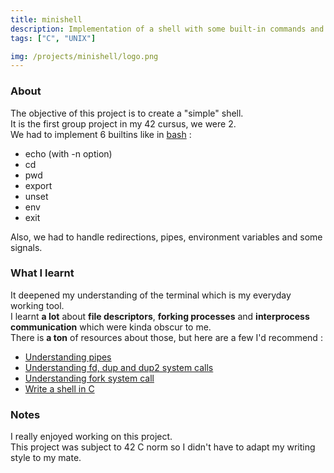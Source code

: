 ```yaml
---
title: minishell
description: Implementation of a shell with some built-in commands and the possibility to execute programs, use environment variables, redirections, pipes and more...
tags: ["C", "UNIX"]

img: /projects/minishell/logo.png
---
```


### About

The objective of this project is to create a "simple" shell. <br />
It is the first group project in my 42 cursus, we were 2. <br />
We had to implement 6 builtins like in [bash](<https://en.wikipedia.org/wiki/Bash_(Unix_shell)>) :

- echo (with -n option)
- cd
- pwd
- export
- unset
- env
- exit

Also, we had to handle redirections, pipes, environment variables and some signals.

### What I learnt

It deepened my understanding of the terminal which is my everyday working tool.<br />
I learnt **a lot** about **file descriptors**, **forking processes** and **interprocess communication** which were kinda obscur to me. <br />
There is **a ton** of resources about those, but here are a few I'd recommend :

- [Understanding pipes](https://www.youtube.com/watch?v=uHH7nHkgZ4w)
- [Understanding fd, dup and dup2 system calls](https://www.youtube.com/watch?v=EqndHT606Tw)
- [Understanding fork system call](https://www.youtube.com/watch?v=xVSPv-9x3gk)
- [Write a shell in C](https://brennan.io/2015/01/16/write-a-shell-in-c/)

### Notes

I really enjoyed working on this project. <br />
This project was subject to 42 C norm so I didn't have to adapt my writing style to my mate.
